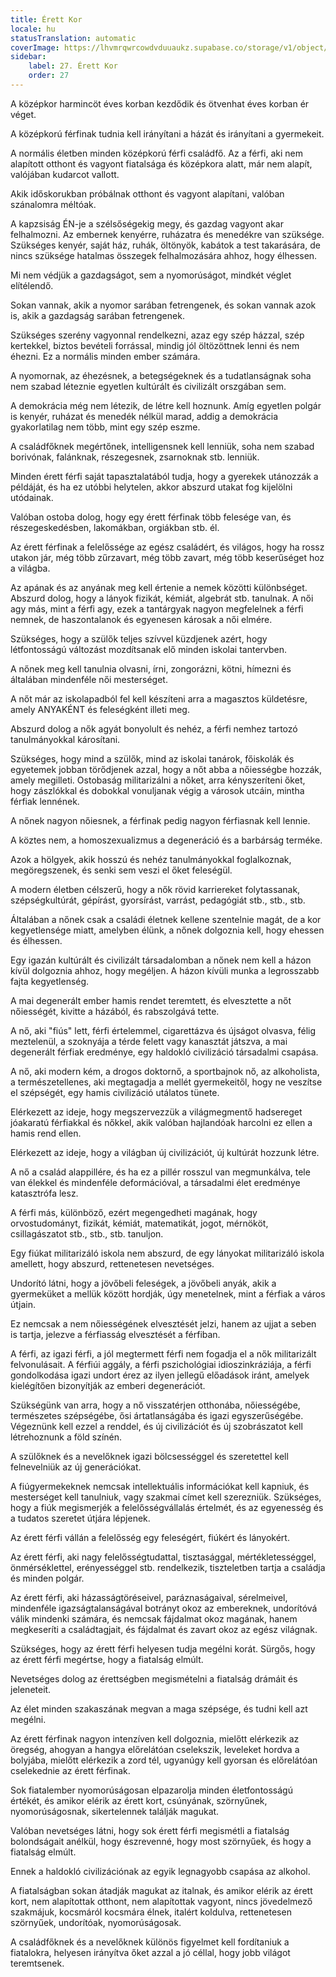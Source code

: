 ```yaml
---
title: Érett Kor
locale: hu
statusTranslation: automatic
coverImage: https://lhvmrqwrcowdvduuaukz.supabase.co/storage/v1/object/public/strapi-uploads/small_cover-educacion-fundamental.webp-2d51a7828a2b1309555be27f7e2a61a0.webp
sidebar:
    label: 27. Érett Kor
    order: 27
---
```

A középkor harmincöt éves korban kezdődik és ötvenhat éves korban ér véget.

A középkorú férfinak tudnia kell irányítani a házát és irányítani a gyermekeit.

A normális életben minden középkorú férfi családfő. Az a férfi, aki nem alapított otthont és vagyont fiatalsága és középkora alatt, már nem alapít, valójában kudarcot vallott.

Akik időskorukban próbálnak otthont és vagyont alapítani, valóban szánalomra méltóak.

A kapzsiság ÉN-je a szélsőségekig megy, és gazdag vagyont akar felhalmozni. Az embernek kenyérre, ruházatra és menedékre van szüksége. Szükséges kenyér, saját ház, ruhák, öltönyök, kabátok a test takarására, de nincs szüksége hatalmas összegek felhalmozására ahhoz, hogy élhessen.

Mi nem védjük a gazdagságot, sem a nyomorúságot, mindkét véglet elítélendő.

Sokan vannak, akik a nyomor sarában fetrengenek, és sokan vannak azok is, akik a gazdagság sarában fetrengenek.

Szükséges szerény vagyonnal rendelkezni, azaz egy szép házzal, szép kertekkel, biztos bevételi forrással, mindig jól öltözöttnek lenni és nem éhezni. Ez a normális minden ember számára.

A nyomornak, az éhezésnek, a betegségeknek és a tudatlanságnak soha nem szabad léteznie egyetlen kultúrált és civilizált orszgában sem.

A demokrácia még nem létezik, de létre kell hoznunk. Amíg egyetlen polgár is kenyér, ruházat és menedék nélkül marad, addig a demokrácia gyakorlatilag nem több, mint egy szép eszme.

A családfőknek megértőnek, intelligensnek kell lenniük, soha nem szabad borivónak, falánknak, részegesnek, zsarnoknak stb. lenniük.

Minden érett férfi saját tapasztalatából tudja, hogy a gyerekek utánozzák a példáját, és ha ez utóbbi helytelen, akkor abszurd utakat fog kijelölni utódainak.

Valóban ostoba dolog, hogy egy érett férfinak több felesége van, és részegeskedésben, lakomákban, orgiákban stb. él.

Az érett férfinak a felelőssége az egész családért, és világos, hogy ha rossz utakon jár, még több zűrzavart, még több zavart, még több keserűséget hoz a világba.

Az apának és az anyának meg kell értenie a nemek közötti különbséget. Abszurd dolog, hogy a lányok fizikát, kémiát, algebrát stb. tanulnak. A női agy más, mint a férfi agy, ezek a tantárgyak nagyon megfelelnek a férfi nemnek, de haszontalanok és egyenesen károsak a női elmére.

Szükséges, hogy a szülők teljes szívvel küzdjenek azért, hogy létfontosságú változást mozdítsanak elő minden iskolai tantervben.

A nőnek meg kell tanulnia olvasni, írni, zongorázni, kötni, hímezni és általában mindenféle női mesterséget.

A nőt már az iskolapadból fel kell készíteni arra a magasztos küldetésre, amely ANYAKÉNT és feleségként illeti meg.

Abszurd dolog a nők agyát bonyolult és nehéz, a férfi nemhez tartozó tanulmányokkal károsítani.

Szükséges, hogy mind a szülők, mind az iskolai tanárok, főiskolák és egyetemek jobban törődjenek azzal, hogy a nőt abba a nőiességbe hozzák, amely megilleti. Ostobaság militarizálni a nőket, arra kényszeríteni őket, hogy zászlókkal és dobokkal vonuljanak végig a városok utcáin, mintha férfiak lennének.

A nőnek nagyon nőiesnek, a férfinak pedig nagyon férfiasnak kell lennie.

A köztes nem, a homoszexualizmus a degeneráció és a barbárság terméke.

Azok a hölgyek, akik hosszú és nehéz tanulmányokkal foglalkoznak, megöregszenek, és senki sem veszi el őket feleségül.

A modern életben célszerű, hogy a nők rövid karriereket folytassanak, szépségkultúrát, gépírást, gyorsírást, varrást, pedagógiát stb., stb., stb.

Általában a nőnek csak a családi életnek kellene szentelnie magát, de a kor kegyetlensége miatt, amelyben élünk, a nőnek dolgoznia kell, hogy ehessen és élhessen.

Egy igazán kultúrált és civilizált társadalomban a nőnek nem kell a házon kívül dolgoznia ahhoz, hogy megéljen. A házon kívüli munka a legrosszabb fajta kegyetlenség.

A mai degenerált ember hamis rendet teremtett, és elvesztette a nőt nőiességét, kivitte a házából, és rabszolgává tette.

A nő, aki "fiús" lett, férfi értelemmel, cigarettázva és újságot olvasva, félig meztelenül, a szoknyája a térde felett vagy kanasztát játszva, a mai degenerált férfiak eredménye, egy haldokló civilizáció társadalmi csapása.

A nő, aki modern kém, a drogos doktornő, a sportbajnok nő, az alkoholista, a természetellenes, aki megtagadja a mellét gyermekeitől, hogy ne veszítse el szépségét, egy hamis civilizáció utálatos tünete.

Elérkezett az ideje, hogy megszervezzük a világmegmentő hadsereget jóakaratú férfiakkal és nőkkel, akik valóban hajlandóak harcolni ez ellen a hamis rend ellen.

Elérkezett az ideje, hogy a világban új civilizációt, új kultúrát hozzunk létre.

A nő a család alappillére, és ha ez a pillér rosszul van megmunkálva, tele van élekkel és mindenféle deformációval, a társadalmi élet eredménye katasztrófa lesz.

A férfi más, különböző, ezért megengedheti magának, hogy orvostudományt, fizikát, kémiát, matematikát, jogot, mérnököt, csillagászatot stb., stb., stb. tanuljon.

Egy fiúkat militarizáló iskola nem abszurd, de egy lányokat militarizáló iskola amellett, hogy abszurd, rettenetesen nevetséges.

Undorító látni, hogy a jövőbeli feleségek, a jövőbeli anyák, akik a gyermeküket a mellük között hordják, úgy menetelnek, mint a férfiak a város útjain.

Ez nemcsak a nem nőiességének elvesztését jelzi, hanem az ujjat a seben is tartja, jelezve a férfiasság elvesztését a férfiban.

A férfi, az igazi férfi, a jól megtermett férfi nem fogadja el a nők militarizált felvonulásait. A férfiúi aggály, a férfi pszichológiai idioszinkráziája, a férfi gondolkodása igazi undort érez az ilyen jellegű előadások iránt, amelyek kielégítően bizonyítják az emberi degenerációt.

Szükségünk van arra, hogy a nő visszatérjen otthonába, nőiességébe, természetes szépségébe, ősi ártatlanságába és igazi egyszerűségébe. Végeznünk kell ezzel a renddel, és új civilizációt és új szobrászatot kell létrehoznunk a föld színén.

A szülőknek és a nevelőknek igazi bölcsességgel és szeretettel kell felnevelniük az új generációkat.

A fiúgyermekeknek nemcsak intellektuális információkat kell kapniuk, és mesterséget kell tanulniuk, vagy szakmai címet kell szerezniük. Szükséges, hogy a fiúk megismerjék a felelősségvállalás értelmét, és az egyenesség és a tudatos szeretet útjára lépjenek.

Az érett férfi vállán a felelősség egy feleségért, fiúkért és lányokért.

Az érett férfi, aki nagy felelősségtudattal, tisztasággal, mértékletességgel, önmérséklettel, erényességgel stb. rendelkezik, tiszteletben tartja a családja és minden polgár.

Az érett férfi, aki házasságtöréseivel, paráznaságaival, sérelmeivel, mindenféle igazságtalanságával botrányt okoz az embereknek, undorítóvá válik mindenki számára, és nemcsak fájdalmat okoz magának, hanem megkeseríti a családtagjait, és fájdalmat és zavart okoz az egész világnak.

Szükséges, hogy az érett férfi helyesen tudja megélni korát. Sürgős, hogy az érett férfi megértse, hogy a fiatalság elmúlt.

Nevetséges dolog az érettségben megismételni a fiatalság drámáit és jeleneteit.

Az élet minden szakaszának megvan a maga szépsége, és tudni kell azt megélni.

Az érett férfinak nagyon intenzíven kell dolgoznia, mielőtt elérkezik az öregség, ahogyan a hangya előrelátóan cselekszik, leveleket hordva a bolyjába, mielőtt elérkezik a zord tél, ugyanúgy kell gyorsan és előrelátóan cselekednie az érett férfinak.

Sok fiatalember nyomorúságosan elpazarolja minden életfontosságú értékét, és amikor elérik az érett kort, csúnyának, szörnyűnek, nyomorúságosnak, sikertelennek találják magukat.

Valóban nevetséges látni, hogy sok érett férfi megismétli a fiatalság bolondságait anélkül, hogy észrevenné, hogy most szörnyűek, és hogy a fiatalság elmúlt.

Ennek a haldokló civilizációnak az egyik legnagyobb csapása az alkohol.

A fiatalságban sokan átadják magukat az italnak, és amikor elérik az érett kort, nem alapítottak otthont, nem alapítottak vagyont, nincs jövedelmező szakmájuk, kocsmáról kocsmára élnek, italért koldulva, rettenetesen szörnyűek, undorítóak, nyomorúságosak.

A családfőknek és a nevelőknek különös figyelmet kell fordítaniuk a fiatalokra, helyesen irányítva őket azzal a jó céllal, hogy jobb világot teremtsenek.

